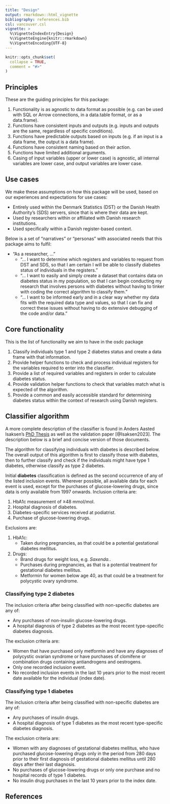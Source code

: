 ```yaml
---
title: "Design"
output: rmarkdown::html_vignette
bibliography: references.bib
csl: vancouver.csl
vignette: >
  %\VignetteIndexEntry{Design}
  %\VignetteEngine{knitr::rmarkdown}
  %\VignetteEncoding{UTF-8}
---
```


```r
knitr::opts_chunk$set(
  collapse = TRUE,
  comment = "#>"
)
```

## Principles

These are the guiding principles for this package:

1.  Functionality is as agnostic to data format as possible (e.g. can be
    used with SQL or Arrow connections, in a data.table format, or as a
    data.frame).
2.  Functions have consistent inputs and outputs (e.g. inputs and
    outputs are the same, regardless of specific conditions).
3.  Functions have predictable outputs based on inputs (e.g. if an input
    is a data frame, the output is a data frame).
4.  Functions have consistent naming based on their action.
5.  Functions have limited additional arguments.
6.  Casing of input variables (upper or lower case) is agnostic, all 
    internal variables are lower case, and output variables are lower case. 

## Use cases

We make these assumptions on how this package will be used, based on our
experiences and expectations for use cases:

-   Entirely used within the Denmark Statistics (DST) or the Danish
    Health Authority's (SDS) servers, since that is where their data are
    kept.
-   Used by researchers within or affiliated with Danish research
    institutions.
-   Used specifically within a Danish register-based context.

Below is a set of "narratives" or "personas" with associated needs that
this package aims to fulfil:

-   "As a researcher, ..."
    -   "... I want to determine which registers and variables to
        request from DST and SDS, so that I am certain I will be able to
        classify diabetes status of individuals in the registers."
    -   "... I want to easily and simply create a dataset that contains
        data on diabetes status in my population, so that I can begin
        conducting my research that involves persons with diabetes
        without having to tinker with coding the correct algorithm to
        classify them."
    -   "... I want to be informed early and in a clear way whether my
        data fits with the required data type and values, so that I can
        fix and correct these issues without having to do extensive
        debugging of the code and/or data."

## Core functionality

This is the list of functionality we aim to have in the osdc package

1.  Classify individuals type 1 and type 2 diabetes status and create a
    data frame with that information.
2.  Provide helper functions to check and process individual registers
    for the variables required to enter into the classifier.
3.  Provide a list of required variables and registers in order to
    calculate diabetes status.
4.  Provide validation helper functions to check that variables match
    what is expected of the algorithm.
5.  Provide a common and easily accessible standard for determining
    diabetes status within the context of research using Danish
    registers.

## Classifier algorithm

A more complete description of the classifier is found in Anders Aasted
Isaksen's [PhD Thesis](https://aastedet.github.io/dissertation/) as well
as the validation paper [@Isaksen2023]. The description below is a brief
and concise version of those documents.

The algorithm for classifying individuals with diabetes is described
below. The overall output of this algorithm is first to classify those
with diabetes, then to further classify and check if the individuals
might have type 1 diabetes, otherwise classify as type 2 diabetes.

Initial **diabetes** classification is defined as the second occurrence
of any of the listed inclusion events. Wherever possible, all available
data for each event is used, except for the purchases of
glucose-lowering drugs, since data is only available from 1997 onwards.
Inclusion criteria are:

1.  HbA1c measurement of ≥48 mmol/mol.
2.  Hospital diagnosis of diabetes.
3.  Diabetes-specific services received at podiatrist.
4.  Purchase of glucose-lowering drugs.

Exclusions are:

1.  HbA1c:
    -   Taken during pregnancies, as that could be a potential
        gestational diabetes mellitus.
2.  Drugs:
    -   Brand drugs for weight loss, e.g. *Saxenda.*.
    -   Purchases during pregnancies, as that is a potential treatment
        for gestational diabetes mellitus.
    -   Metformin for women below age 40, as that could be a treatment
        for polycystic ovary syndrome.

### Classifying type 2 diabetes

The inclusion criteria after being classified with non-specific diabetes
are any of:

-   Any purchases of non-insulin glucose-lowering drugs.
-   A hospital diagnosis of type 2 diabetes as the most recent
    type-specific diabetes diagnosis.

The exclusion criteria are:

-   Women that have purchased only metformin and have any diagnoses of
    polycystic ovarian syndrome or have purchases of clomifene or
    combination drugs containing antiandrogens and oestrogens.
-   Only one recorded inclusion event.
-   No recorded inclusion events in the last 10 years prior to the most
    recent date available for the individual (index date).

### Classifying type 1 diabetes

The inclusion criteria after being classified with non-specific diabetes
are any of:

-   Any purchases of insulin drugs.
-   A hospital diagnosis of type 1 diabetes as the most recent
    type-specific diabetes diagnosis.

The exclusion criteria are:

-   Women with any diagnoses of gestational diabetes mellitus, who have
    purchased glucose-lowering drugs only in the period from 280 days
    prior to their first diagnosis of gestational diabetes mellitus
    until 280 days after their last diagnosis.
-   No purchases of glucose-lowering drugs or only one purchase and no
    hospital records of type 1 diabetes.
-   No insulin drug purchases in the last 10 years prior to the index
    date.

## References

